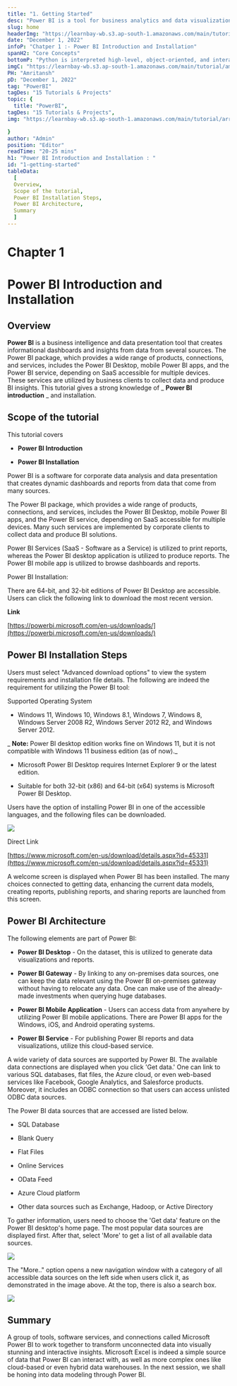 ```yaml
---
title: "1. Getting Started"
desc: "Power BI is a tool for business analytics and data visualization that creates interactive dashboards and reports from data from many sources."
slug: home
headerImg: "https://learnbay-wb.s3.ap-south-1.amazonaws.com/main/tutorial/PowerBI+Header.png"
date: "December 1, 2022"
infoP: "Chatper 1 :- Power BI Introduction and Installation"
spanH2: "Core Concepts"
bottomP: "Python is interpreted high-level, object-oriented, and interactive programming language. It is so flexible that it is utilized in all technical fields, namely Artificial Intelligence, Machine learning, Data Science, Scientific Calculation, Web Development, etc."
imgC: "https://learnbay-wb.s3.ap-south-1.amazonaws.com/main/tutorial/amritansh.png"
PH: "Amritansh"
pD: "December 1, 2022"
tag: "PowerBI"
tagDes: "15 Tutorials & Projects"
topic: {
  title: "PowerBI",
tagDes: "15 Tutorials & Projects",
img: "https://learnbay-wb.s3.ap-south-1.amazonaws.com/main/tutorial/arrow.png"

}
author: "Admin"
position: "Editor"
readTime: "20-25 mins"
h1: "Power BI Introduction and Installation : "
id: "1-getting-started"
tableData:
  [
  Overview, 
  Scope of the tutorial, 
  Power BI Installation Steps,
  Power BI Architecture,
  Summary    
  ]
---
```


# Chapter 1

# Power BI Introduction and Installation

## Overview

**Power BI** is a business intelligence and data presentation tool that creates informational dashboards and insights from data from several sources. The Power BI package, which provides a wide range of products, connections, and services, includes the Power BI Desktop, mobile Power BI apps, and the Power BI service, depending on SaaS accessible for multiple devices. These services are utilized by business clients to collect data and produce BI insights. This tutorial gives a strong knowledge of _ **Power BI introduction** _ and installation.

## Scope of the tutorial

This tutorial covers

-  **Power BI Introduction**

-  **Power BI Installation**

Power BI is a software for corporate data analysis and data presentation that creates dynamic dashboards and reports from data that come from many sources.

The Power BI package, which provides a wide range of products, connections, and services, includes the Power BI Desktop, mobile Power BI apps, and the Power BI service, depending on SaaS accessible for multiple devices. Many such services are implemented by corporate clients to collect data and produce BI solutions.

Power BI Services (SaaS - Software as a Service) is utilized to print reports, whereas the Power BI desktop application is utilized to produce reports. The Power BI mobile app is utilized to browse dashboards and reports.

Power BI Installation:

There are 64-bit, and 32-bit editions of Power BI Desktop are accessible. Users can click the following link to download the most recent version.

 **Link**

[https://powerbi.microsoft.com/en-us/downloads/](https://powerbi.microsoft.com/en-us/downloads/)

## Power BI Installation Steps   

Users must select "Advanced download options" to view the system requirements and installation file details. The following are indeed the requirement for utilizing the Power BI tool:

Supported Operating System

-  Windows 11, Windows 10, Windows 8.1, Windows 7, Windows 8, Windows Server 2008 R2, Windows Server 2012 R2, and Windows Server 2012.

_ **Note:** Power BI desktop edition works fine on Windows 11, but it is not compatible with Windows 11 business edition (as of now)._

-  Microsoft Power BI Desktop requires Internet Explorer 9 or the latest edition.

-  Suitable for both 32-bit (x86) and 64-bit (x64) systems is Microsoft Power BI Desktop.

Users have the option of installing Power BI in one of the accessible languages, and the following files can be downloaded.

 <img src="https://learnbay-wb.s3.ap-south-1.amazonaws.com/main/tutorial/powerbi/pbi-1.png"></img>

Direct Link

[https://www.microsoft.com/en-us/download/details.aspx?id=45331](https://www.microsoft.com/en-us/download/details.aspx?id=45331)

A welcome screen is displayed when Power BI has been installed. The many choices connected to getting data, enhancing the current data models, creating reports, publishing reports, and sharing reports are launched from this screen.

## Power BI Architecture  

The following elements are part of Power BI:

-  **Power BI Desktop** - On the dataset, this is utilized to generate data visualizations and reports.

-  **Power BI Gateway** - By linking to any on-premises data sources, one can keep the data relevant using the Power BI on-premises gateway without having to relocate any data. One can make use of the already-made investments when querying huge databases.

-  **Power BI Mobile Application** - Users can access data from anywhere by utilizing Power BI mobile applications. There are Power BI apps for the Windows, iOS, and Android operating systems.

-  **Power BI Service** - For publishing Power BI reports and data visualizations, utilize this cloud-based service.

A wide variety of data sources are supported by Power BI. The available data connections are displayed when you click 'Get data.' One can link to various SQL databases, flat files, the Azure cloud, or even web-based services like Facebook, Google Analytics, and Salesforce products. Moreover, it includes an ODBC connection so that users can access unlisted ODBC data sources.

The Power BI data sources that are accessed are listed below.

- SQL Database

- Blank Query

- Flat Files

- Online Services

- OData Feed

- Azure Cloud platform

- Other data sources such as Exchange, Hadoop, or Active Directory

To gather information, users need to choose the 'Get data' feature on the Power BI desktop's home page. The most popular data sources are displayed first. After that, select 'More' to get a list of all available data sources.

 <img src="https://learnbay-wb.s3.ap-south-1.amazonaws.com/main/tutorial/powerbi/pbi-2.png"></img>


The "More.." option opens a new navigation window with a category of all accessible data sources on the left side when users click it, as demonstrated in the image above. At the top, there is also a search box.

 <img src="https://learnbay-wb.s3.ap-south-1.amazonaws.com/main/tutorial/powerbi/pbi-3.png"></img>

## Summary   

A group of tools, software services, and connections called Microsoft Power BI to work together to transform unconnected data into visually stunning and interactive insights. Microsoft Excel is indeed a simple source of data that Power BI can interact with, as well as more complex ones like cloud-based or even hybrid data warehouses. In the next session, we shall be honing into data modeling through Power BI.